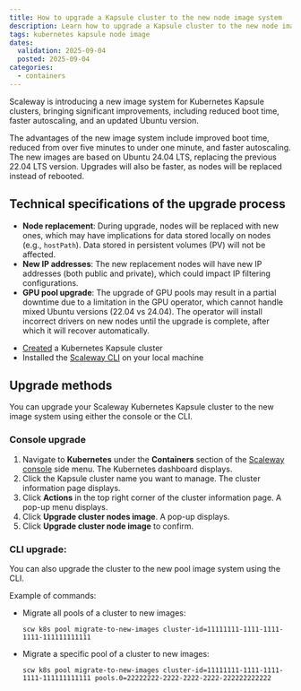 ```yaml
---
title: How to upgrade a Kapsule cluster to the new node image system
description: Learn how to upgrade a Kapsule cluster to the new node image system.
tags: kubernetes kapsule node image
dates:
  validation: 2025-09-04
  posted: 2025-09-04
categories:
  - containers
---
```


Scaleway is introducing a new image system for Kubernetes Kapsule clusters, bringing significant improvements, including reduced boot time, faster autoscaling, and an updated Ubuntu version.

The advantages of the new image system include improved boot time, reduced from over five minutes to under one minute, and faster autoscaling. The new images are based on Ubuntu 24.04 LTS, replacing the previous 22.04 LTS version.
Upgrades will also be faster, as nodes will be replaced instead of rebooted.

## Technical specifications of the upgrade process

* **Node replacement**: During upgrade, nodes will be replaced with new ones, which may have implications for data stored locally on nodes (e.g., `hostPath`). Data stored in persistent volumes (PV) will not be affected.
* **New IP addresses**: The new replacement nodes will have new IP addresses (both public and private), which could impact IP filtering configurations.
* **GPU pool upgrade**: The upgrade of GPU pools may result in a partial downtime due to a limitation in the GPU operator, which cannot handle mixed Ubuntu versions (22.04 vs 24.04). The operator will install incorrect drivers on new nodes until the upgrade is complete, after which it will recover automatically.

<Requirements />

- [Created](/kubernetes/how-to/create-cluster/) a Kubernetes Kapsule cluster
- Installed the [Scaleway CLI](/scaleway-cli/quickstart/) on your local machine

## Upgrade methods

You can upgrade your Scaleway Kubernetes Kapsule cluster to the new image system using either the console or the CLI.

### Console upgrade

1. Navigate to **Kubernetes** under the **Containers** section of the [Scaleway console](https://console.scaleway.com/) side menu. The Kubernetes dashboard displays.
2. Click the Kapsule cluster name you want to manage. The cluster information page displays.
3. Click **Actions** in the top right corner of the cluster information page. A pop-up menu displays.
4. Click **Upgrade cluster nodes image**. A pop-up displays.
5. Click **Upgrade cluster node image** to confirm.

### CLI upgrade:
You can also upgrade the cluster to the new pool image system using the CLI.

Example of commands:
* Migrate all pools of a cluster to new images:
    ```
    scw k8s pool migrate-to-new-images cluster-id=11111111-1111-1111-1111-111111111111
    ```
* Migrate a specific pool of a cluster to new images:
    ```
    scw k8s pool migrate-to-new-images cluster-id=11111111-1111-1111-1111-111111111111 pools.0=22222222-2222-2222-2222-222222222222
    ```
